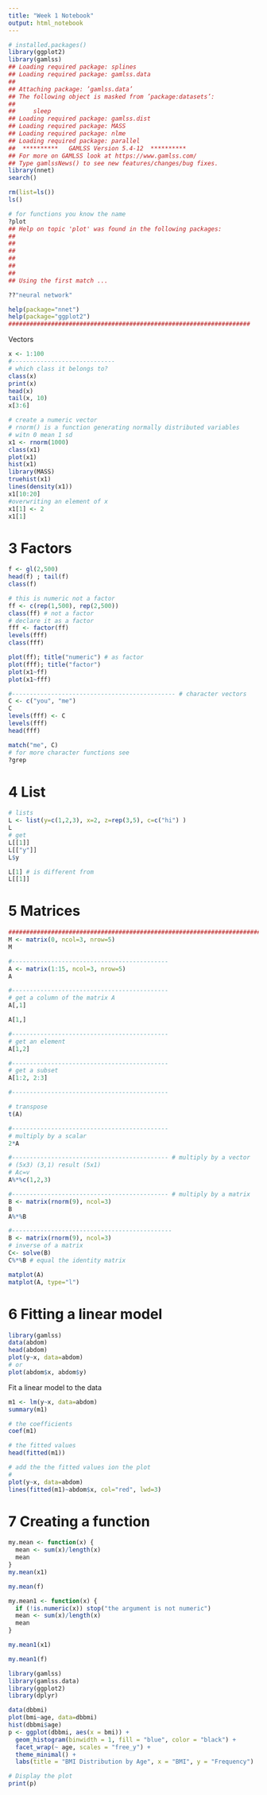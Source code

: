 ```yaml
---
title: "Week 1 Notebook"
output: html_notebook
---
```


```r
# installed.packages()
library(ggplot2)
library(gamlss)
## Loading required package: splines
## Loading required package: gamlss.data
##
## Attaching package: ’gamlss.data’
## The following object is masked from ’package:datasets’:
##
##     sleep
## Loading required package: gamlss.dist
## Loading required package: MASS
## Loading required package: nlme
## Loading required package: parallel
##  **********   GAMLSS Version 5.4-12  **********
## For more on GAMLSS look at https://www.gamlss.com/
## Type gamlssNews() to see new features/changes/bug fixes.
library(nnet)
search()
```
```r
rm(list=ls()) 
ls()
```

```r
# for functions you know the name
?plot
## Help on topic 'plot' was found in the following packages:
##
##
##
##
##
##
## Using the first match ...
```

```r
??"neural network"
```
```r
help(package="nnet")
help(package="ggplot2")
####################################################################
```

Vectors

```r
x <- 1:100
#----------------------------- 
# which class it belongs to? 
class(x)
print(x)
head(x)
tail(x, 10)
x[3:6]
```

```r
# create a numeric vector
# rnorm() is a function generating normally distributed variables
# witn 0 mean 1 sd
x1 <- rnorm(1000) 
class(x1)
plot(x1)
hist(x1)
library(MASS)
truehist(x1)
lines(density(x1)) 
x1[10:20]
#overwriting an element of x
x1[1] <- 2
x1[1]
```

# 3 Factors

```r
f <- gl(2,500)
head(f) ; tail(f)
class(f)
```

```r
# this is numeric not a factor
ff <- c(rep(1,500), rep(2,500)) 
class(ff) # not a factor
# declare it as a factor
fff <- factor(ff) 
levels(fff)
class(fff)
```
```r
plot(ff); title("numeric") # as factor
plot(fff); title("factor") 
plot(x1~ff)
plot(x1~fff)
```
```r
#---------------------------------------------- # character vectors
C <- c("you", "me")
C
levels(fff) <- C
levels(fff)
head(fff)
```

```r
match("me", C)
# for more character functions see
?grep
```


# 4 List
```r
# lists
L <- list(y=c(1,2,3), x=2, z=rep(3,5), c=c("hi") ) 
L
# get
L[[1]]
L[["y"]]
L$y

L[1] # is different from
L[[1]]
```

# 5 Matrices

```r
######################################################################## # matrices
M <- matrix(0, ncol=3, nrow=5)
M

#--------------------------------------------
A <- matrix(1:15, ncol=3, nrow=5)
A

#--------------------------------------------
# get a column of the matrix A
A[,1]

A[1,]

#--------------------------------------------
# get an element
A[1,2]

#--------------------------------------------
# get a subset
A[1:2, 2:3]

#--------------------------------------------
```

```r
# transpose
t(A)

#--------------------------------------------
# multiply by a scalar
2*A

#-------------------------------------------- # multiply by a vector
# (5x3) (3,1) result (5x1)
# Ac=v
A%*%c(1,2,3)

#-------------------------------------------- # multiply by a matrix
B <- matrix(rnorm(9), ncol=3)
B
A%*%B

#---------------------------------------------
B <- matrix(rnorm(9), ncol=3)
# inverse of a matrix
C<- solve(B)
C%*%B # equal the identity matrix

matplot(A) 
matplot(A, type="l")
```
# 6 Fitting a linear model

```r
library(gamlss) 
data(abdom) 
head(abdom)
plot(y~x, data=abdom) 
# or
plot(abdom$x, abdom$y)

```

Fit a linear model to the data
```r
m1 <- lm(y~x, data=abdom) 
summary(m1)

# the coefficients
coef(m1)

# the fitted values
head(fitted(m1))

# add the the fitted values ion the plot
#
plot(y~x, data=abdom)
lines(fitted(m1)~abdom$x, col="red", lwd=3)
```

# 7 Creating a function

```r
my.mean <- function(x) {
  mean <- sum(x)/length(x)
  mean 
}
my.mean(x1)

my.mean(f)

my.mean1 <- function(x) {
  if (!is.numeric(x)) stop("the argument is not numeric") 
  mean <- sum(x)/length(x)
  mean
} 

my.mean1(x1)

my.mean1(f)
```
```r
library(gamlss)
library(gamlss.data)
library(ggplot2)
library(dplyr)

data(dbbmi)
plot(bmi~age, data=dbbmi)
hist(dbbmi$age)
p <- ggplot(dbbmi, aes(x = bmi)) + 
  geom_histogram(binwidth = 1, fill = "blue", color = "black") + 
  facet_wrap(~ age, scales = "free_y") + 
  theme_minimal() +
  labs(title = "BMI Distribution by Age", x = "BMI", y = "Frequency")

# Display the plot
print(p)
```

